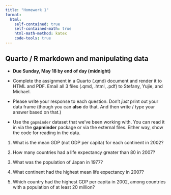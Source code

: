 ```yaml
---
title: "Homework 1"
format:
  html:
    self-contained: true
    self-contained-math: true
    html-math-method: katex
    code-tools: true
---
```


## Quarto / R markdown and manipulating data

* **Due Sunday, May 18 by end of day (midnight)**

* Complete the assignment in a Quarto (.qmd) document and render it to HTML and PDF. Email all 3 files (.qmd, .html, .pdf) to Stefany, Yujie, and Michael.

* Please write your response to each question. Don't *just* print out your data frame (though you can **also** do that. And then write / type your answer based on that.)

* Use the `gapminder` dataset that we've been working with. You can read it in via the **gapminder** package or via the external files. Either way, show the code for reading in the data.

1. What is the mean GDP (not GDP per capita) for each continent in 2002?

2. How many countries had a life expectancy greater than 80 in 2007?

3. What was the population of Japan in 1977?

4. What continent had the highest mean life expectancy in 2007?

5. Which country had the highest GDP per capita in 2002, among countries with a population of at least 20 million?

